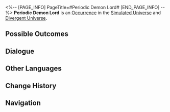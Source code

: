 <%-- [PAGE_INFO]
PageTitle=#Periodic Demon Lord#
[END_PAGE_INFO] --%>
{{Stub}}
{{Simulated Universe Event Infobox
|id            = 13701
|title         = 
|image         = Occurrence Battle.png
|domains_su    = Unknown
|domains_swarm = Unknown
|domains_gng   = Unknown
|domains_du    = Unknown
|domains_und   = 
|requirements  = 
|prev          = 
|next          = 
|characters    = 
|factions      = 
|order         = 093
|order_du      = 035
}}
'''Periodic Demon Lord''' is an [[Divergent Universe/Occurrence|Occurrence]] in the [[Simulated Universe]] and [[Divergent Universe]].

==Possible Outcomes==
{{Possible Outcomes
|choice_1 = Overload the Cyclic Demon Lord's life algorithm and live on!
|result_1 = Enter challenge and last for 4 Cycles without a character being downed to earn an additional Blessing reward.
|path_1   = Preservation
|modes_1  = swarm

|choice_2 = Overload the Cyclic Demon Lord's life algorithm and live on!
|result_2 = Enter challenge and last for 4 Cycles without a character being downed to earn an additional Blessing reward.
|path_2   = Abundance
|modes_2  = swarm

|choice_3 = Overload the Cyclic Demon Lord's life algorithm and live on!
|result_3 = Join the challenge and obtain 2 Blessing(s) of 1- to 2-star rarity. Last for 4 Cycle(s) without a character being downed to earn 2 additional Curio(s).
|modes_3  = du

|choice_4 = Hurry and delete the Cyclic Demon Lord's life algorithm.
|result_4 = Join the challenge. Achieve victory in battle to obtain 2 Blessing(s) of 1- to 3-star rarity. Achieve victory in battle in 3 Cycle(s) to additionally obtain 2 Blessing(s) of 1- to 3-star rarity.
|modes_4  = du

|choice_5 = Overload the Cyclic Demon Lord's life algorithm and live on!
|result_5 = Join the challenge and last for 4 Cycle(s) without a character being downed to earn 2 additional Curio(s).
|modes_5  = 

|choice_6 = Hurry and delete the Cyclic Demon Lord's life algorithm
|result_6 = Join the challenge and achieve battle victory within 4 Cycle(s) to earn 2 additional Blessing(s).
|modes_6  = 

|choice_7 = Hurry and delete the Cyclic Demon Lord's life algorithm
|result_7 = Join the challenge and achieve battle victory within 4 Cycle(s).
|modes_7  = su,swarm,gng

}}
<!--
==Gameplay Notes==
* 
-->
==Dialogue==
{{Dialogue Start}}
:{{tx}}
{{Dialogue End}}

==Other Languages==
{{Other Languages
|en   = Periodic Demon Lord
|zhs  = 周期性大魔王
|zht  = 週期性大魔王
|ja   = {{Rubi|周期性大魔王|しゅうきせいだいまおう}}
|ko   = 주기성 대마왕
|es   = Rey Demonio Cíclico
|fr   = Seigneur démon périodique
|ru   = Циклический повелитель демонов
|th   = ราชาปีศาจแห่งช่วงเวลา
|vi   = Quỷ Vương Có Tính Chu Kỳ
|de   = Der zyklische Dämonenkönig
|id   = Raja Iblis Periodik
|pt   = Lorde Demônio Cíclico
}}

==Change History==
{{Change History|1.0}}

==Navigation==
{{Occurrence Navbox}}